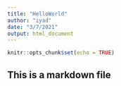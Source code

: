 ```yaml
---
title: "HelloWorld"
author: "iyad"
date: "3/7/2021"
output: html_document
---
```


```r
knitr::opts_chunk$set(echo = TRUE)
```

## This is a markdown file

